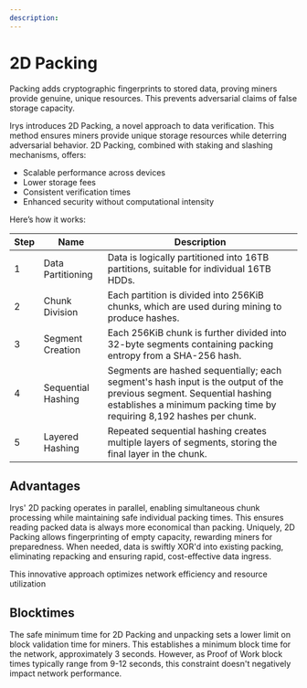 ```yaml
---
description:
---
```



# 2D Packing

Packing adds cryptographic fingerprints to stored data, proving miners provide genuine, unique resources. This prevents adversarial claims of false storage capacity.

<div className="w-full flex justify-center">
	<div className="w-full">
		<SimpleRiveViewer
			src="/diagrams/architecture/irys-docs-fast-2d-packing.riv"
			width={1920}
			height={1080}
			stateMachine="2D-Packing"
		/>
	</div>
</div>

Irys introduces 2D Packing, a novel approach to data verification. This method ensures miners provide unique storage resources while deterring adversarial behavior. 2D Packing, combined with staking and slashing mechanisms, offers:

- Scalable performance across devices
- Lower storage fees
- Consistent verification times
- Enhanced security without computational intensity

Here’s how it works:

<div className="overflow-x-auto mx-1 rounded-2xl border border-gray-200 mt-5">
	<table className="min-w-full divide-y divide-gray-200 rounded-2xl">
		<thead className="bg-slate-800 text-white">
			<tr>
				<th className="px-4 py-2 text-left border border-gray-200">Step</th>
				<th className="px-4 py-2 text-left border border-gray-200">Name</th>
				<th className="px-4 py-2 text-left border border-gray-200">Description</th>
			</tr>
		</thead>
		<tbody className="divide-y divide-gray-200">
			<tr>
				<td className="px-4 py-2 border border-gray-200">1</td>
				<td className="px-4 py-2 border border-gray-200">Data Partitioning</td>
				<td className="px-4 py-2 border border-gray-200">
					Data is logically partitioned into 16TB partitions, suitable for individual 16TB HDDs.
				</td>
			</tr>
			<tr>
				<td className="px-4 py-2 border border-gray-200">2</td>
				<td className="px-4 py-2 border border-gray-200">Chunk Division</td>
				<td className="px-4 py-2 border border-gray-200">
					Each partition is divided into 256KiB chunks, which are used during mining to produce hashes.
				</td>
			</tr>
			<tr>
				<td className="px-4 py-2 border border-gray-200">3</td>
				<td className="px-4 py-2 border border-gray-200">Segment Creation</td>
				<td className="px-4 py-2 border border-gray-200">
					Each 256KiB chunk is further divided into 32-byte segments containing packing entropy from a
					SHA-256 hash.
				</td>
			</tr>
			<tr>
				<td className="px-4 py-2 border border-gray-200">4</td>
				<td className="px-4 py-2 border border-gray-200">Sequential Hashing</td>
				<td className="px-4 py-2 border border-gray-200">
					Segments are hashed sequentially; each segment's hash input is the output of the previous segment.
					Sequential hashing establishes a minimum packing time by requiring 8,192 hashes per chunk.
				</td>
			</tr>
			<tr>
				<td className="px-4 py-2 border border-gray-200">5</td>
				<td className="px-4 py-2 border border-gray-200">Layered Hashing</td>
				<td className="px-4 py-2 border border-gray-200">
					Repeated sequential hashing creates multiple layers of segments, storing the final layer in the
					chunk.
				</td>
			</tr>
		</tbody>
	</table>
</div>

## Advantages

Irys' 2D packing operates in parallel, enabling simultaneous chunk processing while maintaining safe individual packing times. This ensures reading packed data is always more economical than packing. Uniquely, 2D Packing allows fingerprinting of empty capacity, rewarding miners for preparedness. When needed, data is swiftly XOR'd into existing packing, eliminating repacking and ensuring rapid, cost-effective data ingress.

This innovative approach optimizes network efficiency and resource utilization

## Blocktimes

The safe minimum time for 2D Packing and unpacking sets a lower limit on block validation time for miners. This establishes a minimum block time for the network, approximately 3 seconds. However, as Proof of Work block times typically range from 9-12 seconds, this constraint doesn't negatively impact network performance.
